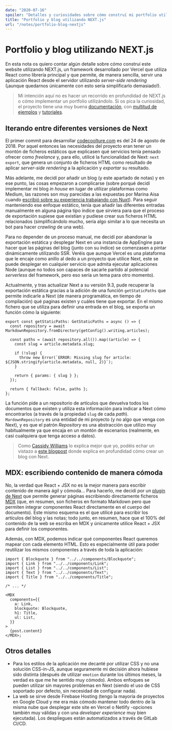```yaml
---
date: "2020-07-16"
spoiler: "Detalles y curiosidades sobre cómo construí mi portfolio utilizando NEXT.js"
title: "Portfolio y blog utilizando NEXT.js"
url: "/notes/portfolio-blog-nextjs"
---
```


# Portfolio y blog utilizando NEXT.js

En esta nota os quiero contar algún detalle sobre cómo construí este website utilizando NEXT.js, un framework
desarrollado por Vercel que utiliza React como librería principal y que permite, de manera sencilla, servir una
aplicación React desde el servidor utilizando _server-side rendering_ (¡aunque quedarnos únicamente con esto sería
simplificarlo demasiado!).

> Mi intención aquí no es hacer un recorrido en profundidad de NEXT.js o cómo implementar un portfolio utilizándolo. Si
> os pica la curiosidad, el proyecto tiene una muy buena [documentación](https://nextjs.org/docs/getting-started), con
> [multitud de ejemplos](https://github.com/vercel/next.js/tree/canary/examples) y
> [tutoriales](https://nextjs.org/learn/basics/create-nextjs-app).

## Iterando entre diferentes versiones de Next

El primer commit para desarrollar [codecoolture.com](http://codecoolture.com) es del 24 de agosto de 2018. Por aquel
entonces las necesidades del proyecto eran tener un montón de ficheros estáticos que explicasen qué servicios tenía
pensado ofrecer como _freelance_ y, para ello, utilicé la funcionalidad de Next: `next export`, que genera un conjunto
de ficheros HTML como resultado de aplicar _server-side rendering_ a la aplicación y _exportar_ su resultado.

Más adelante, me decidí por añadir un blog (y este apartado de notas) y en ese punto, las cosas empezaron a complicarse
(sobre porqué decidí implementar mi blog _in house_ en lugar de utilizar plataformas como Medium, las razones son muy
parecidas a las expuestas por Marina Aisa cuando
[escribió sobre su experiencia trabajando con Nuxt](https://marinaaisa.com/es/blog/blog-usando-vue-nuxt-markdown/)).
Para seguir manteniendo ese enfoque estático, tenía que añadir las diferentes entradas manualmente en alguna página tipo
índice que sirviera para que el proceso de exportación supiese que existían y pudiese crear sus ficheros HTML
relacionados (simplificándolo mucho, sería algo similar a lo que necesita un bot para hacer _crawling_ de una web).

Para no depender de un proceso manual, me decidí por abandonar la exportación estática y desplegar Next en una instancia
de AppEngine para hacer que las páginas del blog (junto con su índice) se comenzasen a pintar dinámicamente utilizando
SSR. Veréis que aunque Vercel es una plataforma que le encaje como anillo al dedo a un proyecto que utilice Next, este
se puede desplegar en cualquier servicio que admita ejecutar aplicaciones Node (aunque no todos son capaces de sacarle
partido al potencial _serverless_ del framework, pero eso sería un tema para otro momento).

Actualmente, y tras actualizar Next a su versión 9.3, pude recuperar la exportación estática gracias a la adición de una
función `getStaticPaths` que permite indicarle a Next (de manera programática, en tiempo de compilación) qué paginas
existen y cuáles tiene que exportar. En el mismo fichero que se utiliza para definir una entrada en el blog, se exporta
un función cómo la siguiente:

```tsx
export const getStaticPaths: GetStaticPaths = async () => {
  const repository = await MarkdownRepository.fromDirectory(getConfig().writing.articles);

  const paths = (await repository.all()).map((article) => {
    const slug = article.metadata.slug;

    if (!slug) {
      throw new Error(`ERROR: Missing slug for article: ${JSON.stringify(article.metadata, null, 2)}`);
    }

    return { params: { slug } };
  });

  return { fallback: false, paths };
};
```

La función pide a un repositorio de artículos que devuelva todos los documentos que existen y utiliza esta información
para indicar a Next cómo encontrarlos (a través de la propiedad `slug` de cada _path_). `MardownRepository` es una
entidad de mi proyecto (y no algo que venga con Next), y es que el patrón _Repository_ es una abstracción que utilizo
muy habitualmente ya que encaja en un montón de escenarios (realmente, en casi cualquiera que tenga acceso a datos).

> Como [Cassidy Williams](https://twitter.com/cassidoo) lo explica mejor que yo, podéis echar un vistazo a
> [este blogpost](https://www.netlify.com/blog/2020/05/04/building-a-markdown-blog-with-next-9.4-and-netlify/) donde
> explica en profundidad cómo crear un blog con Next.

## MDX: escribiendo contenido de manera cómoda

No, la verdad que React + JSX no es la mejor manera para escribir contenido de manera ágil y cómoda... Para hacerlo, me
decidí por un [plugin de Next](https://github.com/vercel/next.js/tree/canary/packages/next-mdx) que permite generar
páginas escribiendo directamente ficheros [MDX](https://mdxjs.com/) (que, en resumen, son ficheros en formato Markdown
pero que permiten integrar componentes React directamente en el cuerpo del documento). Este mismo esquema es el que
utilicé para escribir los artículos del blog y las notas; todo junto, en resumen, hace que el 100% del contenido de la
web se escriba en MDX y únicamente utilice React + JSX para definir los componentes.

Además, con MDX, podemos indicar qué componentes React queremos mapear con cada elemento HTML. Esto es especialmente
útil para poder reutilizar los mismos componentes a través de toda la aplicación:

```tsx
import { Blockquote } from "../../components/Blockquote";
import { Link } from "../../components/Link";
import { List } from "../../components/List";
import { Text } from "../../components/Text";
import { Title } from "../../components/Title";

/* ... */

<MDX
  components={{
    a: Link,
    blockquote: Blockquote,
    h1: Title,
    ul: List,
  }}
>
  {post.content}
</MDX>;
```

## Otros detalles

- Para los estilos de la aplicación me decanté por utilizar CSS y no una solución CSS-in-JS, aunque seguramente mi
  decisión ahora hubiese sido distinta (después de utilizar `emotion` durante los últimos meses, la verdad es que me he
  sentido muy cómodo). Ambos enfoques se pueden utilizar sin mayores problemas en Next (siendo el uso de CSS soportado
  por defecto, sin necesidad de configurar nada).
- La web se sirve desde Firebase Hosting (tengo la mayoría de proyectos en Google Cloud y me era más cómodo mantener
  todo dentro de la misma nube que desplegar este site en Vercel o Netlify -opciones también muy válidas y con una
  _developer experience_ muy bien ejecutada). Los despliegues están automatizados a través de GitLab CI/CD.
